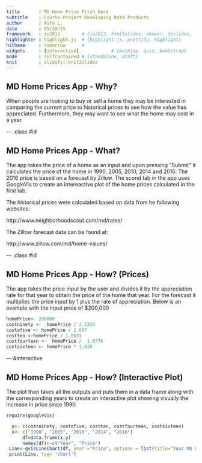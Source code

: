 ```yaml
---
title       : MD Home Price Pitch Deck 
subtitle    : Course Project Developing Data Products
author      : Asfa L.
date        : 05/20/15
framework   : io2012        # {io2012, html5slides, shower, dzslides, ...}
highlighter : highlight.js  # {highlight.js, prettify, highlight}
hitheme     : tomorrow      # 
widgets     : [interactive]            # {mathjax, quiz, bootstrap}
mode        : selfcontained # {standalone, draft}
knit        : slidify::knit2slides
---
```


## MD Home Prices App - Why?

When people are looking to buy or sell a home they may be interested in comparing the current price to historical prices to see how the value has appreciated. Furthermore, they may want to see what the home may cost in a year.

--- .class #id 

## MD Home Prices App - What?

The app takes the price of a home as an input and upon pressing "Submit" it calculates the price of the  home in 1990, 2005, 2010, 2014 and 2016.  The 2016 price is based on a forecast by Zillow. The scond tab in the app uses GoogleVis to create an intereactive plot of the home prices calculated in the first tab.

The historical prices were calculated based on data from he following websites:

http://www.neighborhoodscout.com/md/rates/

The Zillow forecast data can be found at:

http://www.zillow.com/md/home-values/


--- .class #id 

## MD Home Prices App - How? (Prices)

The app takes the price input by the user and divides it by the appreciation rate for that year to obtain the price of the home that year. For the forecast it multiplies the price input by 1 plus the rate of appreciation. Below is an example with the input price of $200,000

```r
homePrice<- 200000
costninety <-  homePrice / 2.1325
costofive <- homePrice / 1.057
costten <-homePrice / 1.0031
costfourteen <-  homePrice /  1.0376
costsixteen <- homePrice * 1.026
```



--- &interactive

## MD Home Prices App - How? (Interactive Plot)

The plot then takes all the outputs and puts them in a data frame along with the corresponding years to create an interactive plot showing visually the increase in price since 1990.

```r
require(googleVis)

  y<- c(costninety, costofive, costten, costfourteen, costsixteen)
  x<- c("1990", "2005", "2010", "2014", "2016")
      df=data.frame(x,y)
      names(df)<-c("Year", "Price")
 Line<-gvisLineChart(df, yvar ="Price", options = list(title="Your MD Home Price Plot"))
 print(Line, tag= 'chart')
```

